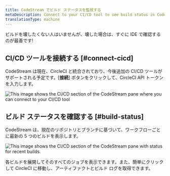 ```yaml
---
title: CodeStream でビルド ステータスを監視する
metaDescription: Connect to your CI/CD tool to see build status in CodeStream.
translationType: machine
---
```




ビルドを壊したくない人はいませんが、壊した場合は、すぐに IDE で確認するのが最善です!

## CI/CD ツールを接続する [#connect-cicd]

CodeStream は現在、CircleCI と統合されており、今後追加の CI/CD ツールがサポートされる予定です。\[**接続**] ボタンをクリックして、CircleCI API トークンを入力します。

<img
  title="cicd-connect"
  alt="This image shows the CI/CD section of the CodeStream pane where you can connect to your CI/CD tool"
  src={cicdConnect}
/>

## ビルド ステータスを確認する [#build-status]

CodeStream は、現在のリポジトリとブランチに基づいて、ワークフローごとに最新の 5 つのビルドを表示します。

<img
  title="cicd-builds"
  alt="This image shows the CI/CD section of the CodeStream pane with status for recent builds."
  src={cicdBuilds}
/>

各ビルドを展開してそのすべてのジョブを表示できます。また、簡単にクリックして CircleCI に移動し、アーティファクトとビルド ログを取得できます。